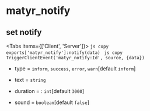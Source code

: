 
# matyr_notify
## set notify
<Tabs items={['Client', 'Server']}>
  <Tab>
    ```js copy
    exports['matyr_notify']:notify(data)
    ```
  </Tab>
  <Tab>
    ```js copy
    TriggerClientEvent('matyr_notify:Id', source, {data})
    ```
  </Tab>
</Tabs>

- type = `inform`, `success`, `error`, `warn`[default `inform`] 

- text = `string`

- duration = : `int`[default `3000`]

- sound = `boolean`[default `false`]